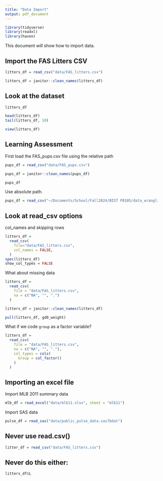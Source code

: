 ```yaml
---
title: "Data Import"
output: pdf_document
---
```


```r
library(tidyverse)
library(readxl)
library(haven)
```


This document will show how to import data. 

## Import the FAS Litters CSV
```r
litters_df = read_csv("data/FAS_litters.csv")

litters_df = janitor::clean_names(litters_df)
```


## Look at the dataset
```r
litters_df

head(litters_df)
tail(litters_df, 10)
```

```r
view(litters_df)
```


## Learning Assessment
First load the FAS_pups.csv file using the relative path

```r
pups_df = read_csv("data/FAS_pups.csv")

pups_df = janitor::clean_names(pups_df)

pups_df

```

Use absolute path. 

```r

pups_df = read_csv("~/Documents/School/Fall2024/BIST P8105/data_wrangling_I/data/FAS_pups.csv")


```

## Look at read_csv options 

col_names and skipping rows 

```r
litters_df = 
  read_csv(
    file="data/FAS_litters.csv",
    col_names = FALSE, 
  )
spec(litters_df)
show_col_types = FALSE
```

What about missing data 
```r
litters_df = 
  read_csv(
    file = "data/FAS_litters.csv",
    na = c("NA", "", ".")
  )

litters_df = janitor::clean_names(litters_df)

pull(litters_df, gd0_weight)
```

What if we code `group` as a factor variable?

```r
litters_df = 
  read_csv(
    file = "data/FAS_litters.csv",
    na = c("NA", "", "."), 
    col_types = cols(
      Group = col_factor()
    )
  )
```


## Importing an excel file 

Import MLB 2011 summary data

```r
mlb_df = read_excel("data/mlb11.xlsx", sheet = "mlb11")
```


Import SAS data 
```r
pulse_df = read_sas("data/public_pulse_data.sas7bdat")
```

## Never use read.csv()

```r
litter_df = read_csv("data/FAS_litters.csv")
```


## Never do this either: 
```r
litters_df$L

```


